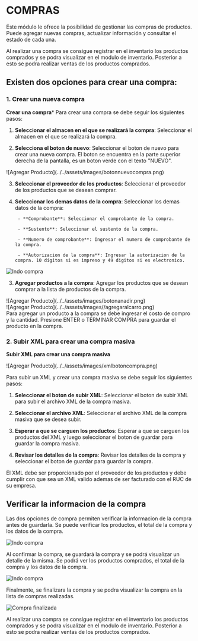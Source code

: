 
# **COMPRAS**


Este módulo le ofrece la posibilidad de gestionar las compras de productos. Puede agregar nuevas compras, actualizar información y consultar el estado de cada una.


<Callout type="info" >
  Al realizar una compra se consigue registrar en el inventario los productos comprados y se podra visualizar en el modulo de inventario. Posterior a esto se podra realizar ventas de los productos comprados.
</Callout>

## Existen dos opciones para crear una compra:


### 1. Crear una nueva compra
**Crear una compra***
Para crear una compra se debe seguir los siguientes pasos:

1. **Seleccionar el almacen en el que se realizará la compra**: Seleccionar el almacen en el que se realizará la compra.

2. **Selecciona el boton de nuevo**: Seleccionar el boton de nuevo para crear una nueva compra. El boton se encuentra en la parte superior derecha de la pantalla, es un boton verde con el texto "NUEVO".



<div
    style={{display: 'flex', justifyContent: 'center', alignItems: 'center'}}
>
![Agregar Producto](../../assets/images/botonnuevocompra.png)

</div>

3. **Seleccionar el proveedor de los productos**: Seleccionar el proveedor de los productos que se desean comprar.







4. **Seleccionar los demas datos de la compra**: Seleccionar los demas datos de la compra:
    
        - **Comprobante**: Seleccionar el comprobante de la compra.

        - **Sustento**: Seleccionar el sustento de la compra.

        - **Numero de comprobante**: Ingresar el numero de comprobante de la compra.

        - **Autorizacion de la compra**: Ingresar la autorizacion de la compra. 10 digitos si es impreso y 49 digitos si es electronico.


![Indo compra](../../assets/images/infocompra.png)



3. **Agregar productos a la compra**: Agregar los productos que se desean comprar a la lista de productos de la compra.

<div
    style={{display: 'flex', justifyContent: 'center', alignItems: 'center'}}
>
![Agregar Producto](../../assets/images/botonanadir.png)

</div>


<div
    style={{display: 'flex', justifyContent: 'center', alignItems: 'center'}}
>
![Agregar Producto](../../assets/images//agregaralcarro.png)

</div>

<Callout type="info" >
Para agregar un producto a la compra se debe ingresar el costo de compro y la cantidad. Presione ENTER o TERMINAR COMPRA para guardar el producto en la compra.
</Callout>


### 2. Subir XML para crear una compra masiva
**Subir XML para crear una compra masiva**

<div
    style={{display: 'flex', justifyContent: 'center', alignItems: 'center'}}
>
![Agregar Producto](../../assets/images/xmlbotoncompra.png)

</div>


Para subir un XML y crear una compra masiva se debe seguir los siguientes pasos:

1. **Seleccionar el boton de subir XML**: Seleccionar el boton de subir XML para subir el archivo XML de la compra masiva.

2. **Seleccionar el archivo XML**: Seleccionar el archivo XML de la compra masiva que se desea subir.

3. **Esperar a que se carguen los productos**: Esperar a que se carguen los productos del XML y luego seleccionar el boton de guardar para guardar la compra masiva.


4. **Revisar los detalles de la compra**: Revisar los detalles de la compra y seleccionar el boton de guardar para guardar la compra.

<Callout type="warning" emoji="⚠️">
El XML debe ser proporcionado por el proveedor de los productos y debe cumplir con que sea un XML valido ademas de ser facturado con el RUC de su empresa.
</Callout>



## Verificar la informacion de la compra

Las dos opciones de compra permiten verificar la informacion de la compra antes de guardarla. Se puede verificar los productos, el total de la compra y los datos de la compra.


![Indo compra](../../assets/images/continuarCompra.png)



Al confirmar la compra, se guardará la compra y se podrá visualizar un detalle de la misma. Se podrá ver los productos comprados, el total de la compra y los datos de la compra.



![Indo compra](../../assets/images/detallesposcompra.png)


Finalmente, se finalizara la compra y se podra visualizar la compra en la lista de compras realizadas.

![Compra finalizada](../../assets/images/comprafinalizadadetalle.png)


<Callout type="info" >
  Al realizar una compra se consigue registrar en el inventario los productos comprados y se podra visualizar en el modulo de inventario. Posterior a esto se podra realizar ventas de los productos comprados.
</Callout>
